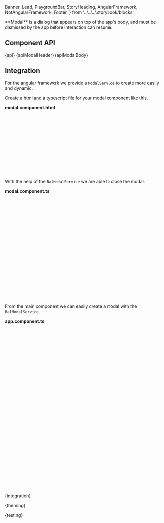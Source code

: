   Banner,
  Lead,
  PlaygroundBar,
  StoryHeading,
  AngularFramework,
  NotAngularFramework,
  Footer,
} from '../../../.storybook/blocks'

<Meta of={ModalStories} />

<StoryHeading of={ModalStories.Basic} hidden></StoryHeading>

<Banner of={ModalStories} />

<Lead>
  **Modal** is a dialog that appears on top of the app's body, and must be dismissed by the app before interaction can
  resume.
</Lead>

<Canvas of={ModalStories.Basic} sourceState="shown" className="has-visible-overflow" />

<PlaygroundBar of={ModalStories.Basic}></PlaygroundBar>

## Component API


<Markdown>{api}</Markdown>
<Markdown>{apiModalHeader}</Markdown>
<Markdown>{apiModalBody}</Markdown>

## Integration


<AngularFramework>

For the angular framework we provide a `ModalService` to create more easily and dynamic.

Create a html and a typescript file for your modal component like this.

**modal.component.html**

```html
<bal-modal-header>Modal Title</bal-modal-header>
<bal-modal-body>
  <p>{{ firstName }}</p>
  <p>{{ lastName }}</p>
  <p>
    Lorem ipsum dolor sit amet, consectetur adipiscing elit, sed do eiusmod tempor incididunt ut labore et dolore magna
    aliqua.
  </p>
  <bal-button-group position="right" class="mt-medium">
    <bal-button color="link" (click)="closeModal()">Cancel</bal-button>
    <bal-button color="primary" (click)="closeModal()">Okay</bal-button>
  </bal-button-group>
</bal-modal-body>
```

With the help of the `BalModalService` we are able to close the modal.

**modal.component.ts**

```typescript
import { Component, Input } from '@angular/core'
import { BalModalService } from '@baloise/design-system-components-angular'

@Component({
  selector: 'app-modal',
  templateUrl: './modal.component.html',
})
export class ModalComponent {
  // Data passed in by componentProps
  @Input() firstName!: string
  @Input() lastName!: string

  constructor(private modalService: BalModalService) {}

  closeModal() {
    // using the injected ModalController this page
    // can "dismiss" itself and optionally pass back data
    this.modalService.dismiss({
      dismissed: true,
    })
  }
}
```

From the main component we can easily create a modal with the `BalModalService`.

**app.component.ts**

```typescript
import { Component } from '@angular/core'
import { BalModalService } from '@baloise/design-system-components-angular'
import { ModalComponent } from './modal.component'

@Component({
  selector: 'app-modal-page',
  templateUrl: './modal-page.component.html',
})
export class ModalPageComponent {
  modal!: HTMLBalModalElement

  constructor(private modalService: BalModalService) {}

  async openModal() {
    this.modal = await this.modalService.create({
      component: ModalComponent,
      componentProps: {
        firstName: 'Peter',
        lastName: 'Parker',
      },
    })
    await this.modal.present()

    // Collect the data from the modal through the dismiss event
    const { data } = await this.modal.onWillDismiss()

    // React onDidDismiss
    await this.modal.onDidDismiss()
    someFunctionToDoOnDidDismissAction()
  }

  closeModal() {
    this.modal.dismiss()
  }
}
```

</AngularFramework>

<NotAngularFramework>
  <Markdown>{integration}</Markdown>
</NotAngularFramework>


<Markdown>{theming}</Markdown>


<Markdown>{testing}</Markdown>

<Footer />
